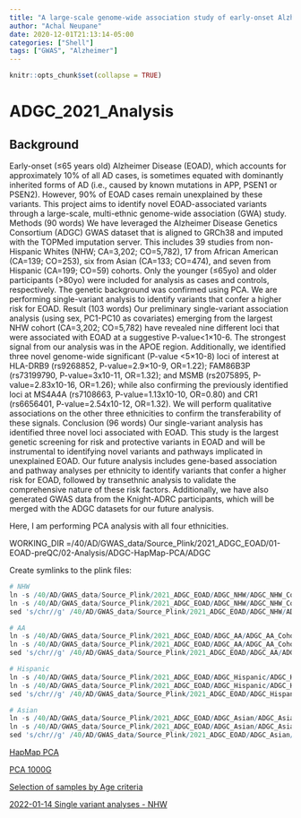 ```yaml
---
title: "A large-scale genome-wide association study of early-onset Alzheimer disease"
author: "Achal Neupane"
date: 2020-12-01T21:13:14-05:00
categories: ["Shell"]
tags: ["GWAS", "Alzheimer"]
---
```


```r
knitr::opts_chunk$set(collapse = TRUE)
```

# ADGC_2021_Analysis

## Background
Early-onset (≤65 years old) Alzheimer Disease (EOAD), which accounts for approximately 10% of all AD cases, is sometimes equated with dominantly inherited forms of AD (i.e., caused by known mutations in APP, PSEN1 or PSEN2). However, 90% of EOAD cases remain unexplained by these variants. This project aims to identify novel EOAD-associated variants through a large-scale, multi-ethnic genome-wide association (GWA) study.
Methods (90 words)
We have leveraged the Alzheimer Disease Genetics Consortium (ADGC) GWAS dataset that is aligned to GRCh38 and imputed with the TOPMed imputation server. This includes 39 studies from non-Hispanic Whites (NHW; CA=3,202; CO=5,782), 17 from African American (CA=139; CO=253), six from Asian (CA=133; CO=474), and seven from Hispanic (CA=199; CO=59) cohorts. Only the younger (≤65yo) and older participants (>80yo) were included for analysis as cases and controls, respectively. The genetic background was confirmed using PCA. We are performing single-variant analysis to identify variants that confer a higher risk for EOAD. 
Result (103 words)
Our preliminary single-variant association analysis (using sex, PC1-PC10 as covariates) emerging from the largest NHW cohort (CA=3,202; CO=5,782) have revealed nine different loci that were associated with EOAD at a suggestive P-value<1×10-6. The strongest signal from our analysis was in the APOE region. Additionally, we identified three novel genome-wide significant (P-value <5×10-8) loci of interest at HLA-DRB9 (rs9268852, P-value=2.9×10-9, OR=1.22); FAM86B3P (rs73199790, P-value=3x10-11, OR=1.32); and MSMB (rs2075895, P-value=2.83x10-16, OR=1.26); while also confirming the previously identified loci at MS4A4A (rs7108663, P-value=1.13x10-10, OR=0.80) and CR1 (rs6656401, P-value=2.54x10-12, OR=1.32). We will perform qualitative associations on the other three ethnicities to confirm the transferability of these signals.
Conclusion (96 words)
Our single-variant analysis has identified three novel loci associated with EOAD. This study is the largest genetic screening for risk and protective variants in EOAD and will be instrumental to identifying novel variants and pathways implicated in unexplained EOAD. Our future analysis includes gene-based association and pathway analyses per ethnicity to identify variants that confer a higher risk for EOAD, followed by transethnic analysis to validate the comprehensive nature of these risk factors. Additionally, we have also generated GWAS data from the Knight-ADRC participants, which will be merged with the ADGC datasets for our future analysis.




Here, I am performing PCA analysis with all four ethnicities.

WORKING_DIR =/40/AD/GWAS_data/Source_Plink/2021_ADGC_EOAD/01-EOAD-preQC/02-Analysis/ADGC-HapMap-PCA/ADGC

Create symlinks to the plink files:

```r
# NHW
ln -s /40/AD/GWAS_data/Source_Plink/2021_ADGC_EOAD/ADGC_NHW/ADGC_NHW_Cohort.fam ADGC_NHW_Cohort_without_chr.fam
ln -s /40/AD/GWAS_data/Source_Plink/2021_ADGC_EOAD/ADGC_NHW/ADGC_NHW_Cohort.bed ADGC_NHW_Cohort_without_chr.bed
sed 's/chr//g' /40/AD/GWAS_data/Source_Plink/2021_ADGC_EOAD/ADGC_NHW/ADGC_NHW_Cohort.bim >  ADGC_NHW_Cohort_without_chr.bim

# AA
ln -s /40/AD/GWAS_data/Source_Plink/2021_ADGC_EOAD/ADGC_AA/ADGC_AA_Cohort.fam ADGC_AA_Cohort_without_chr.fam
ln -s /40/AD/GWAS_data/Source_Plink/2021_ADGC_EOAD/ADGC_AA/ADGC_AA_Cohort.bed ADGC_AA_Cohort_without_chr.bed
sed 's/chr//g' /40/AD/GWAS_data/Source_Plink/2021_ADGC_EOAD/ADGC_AA/ADGC_AA_Cohort.bim > ADGC_AA_Cohort_without_chr.bim

# Hispanic
ln -s /40/AD/GWAS_data/Source_Plink/2021_ADGC_EOAD/ADGC_Hispanic/ADGC_Hispanic_Cohort.fam ADGC_Hispanic_Cohort_without_chr.fam
ln -s /40/AD/GWAS_data/Source_Plink/2021_ADGC_EOAD/ADGC_Hispanic/ADGC_Hispanic_Cohort.bed ADGC_Hispanic_Cohort_without_chr.bed
sed 's/chr//g' /40/AD/GWAS_data/Source_Plink/2021_ADGC_EOAD/ADGC_Hispanic/ADGC_Hispanic_Cohort.bim > ADGC_Hispanic_Cohort_without_chr.bim

# Asian
ln -s /40/AD/GWAS_data/Source_Plink/2021_ADGC_EOAD/ADGC_Asian/ADGC_Asian_Cohort.fam ADGC_Asian_Cohort_without_chr.fam 
ln -s /40/AD/GWAS_data/Source_Plink/2021_ADGC_EOAD/ADGC_Asian/ADGC_Asian_Cohort.bed ADGC_Asian_Cohort_without_chr.bed
sed 's/chr//g' /40/AD/GWAS_data/Source_Plink/2021_ADGC_EOAD/ADGC_Asian/ADGC_Asian_Cohort.bim > ADGC_Asian_Cohort_without_chr.bim
```

[HapMap PCA](ADGC_2021_Analysis%20cdfc76305a2746a1a8def50f783e624b/HapMap%20PCA%20aa8082bcb6534bd9bbf1614ea988d1fb.md)

[PCA 1000G](ADGC_2021_Analysis%20cdfc76305a2746a1a8def50f783e624b/PCA%201000G%20a964bd5de0a94d4fac05a278c81ea05d.md)

[Selection of samples by Age criteria](ADGC_2021_Analysis%20cdfc76305a2746a1a8def50f783e624b/Selection%20of%20samples%20by%20Age%20criteria%20a366d3e5e3dc4131bbdfe9f37a6d643c.md)

[2022-01-14 Single variant analyses - NHW](ADGC_2021_Analysis%20cdfc76305a2746a1a8def50f783e624b/2022-01-14%20Single%20variant%20analyses%20-%20NHW%20a98cd4b0c5904edf9d326292e75cd59b.md)
